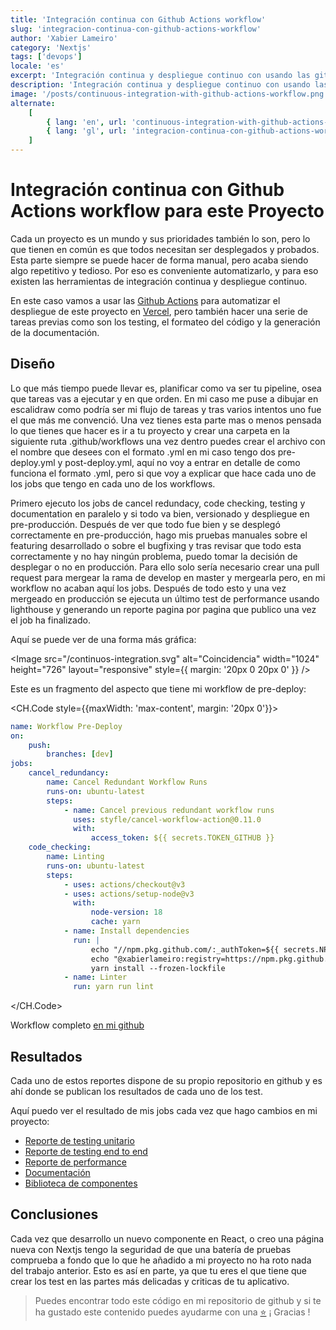 ```yaml
---
title: 'Integración continua con Github Actions workflow'
slug: 'integracion-continua-con-github-actions-workflow'
author: 'Xabier Lameiro'
category: 'Nextjs'
tags: ['devops']
locale: 'es'
excerpt: 'Integración continua y despliegue continuo con usando las github workflow actions en un proyecto de nextjs y desplegando en vercel'
description: 'Integración continua y despliegue continuo con usando las github workflow actions en un proyecto de nextjs y desplegando en vercel'
image: '/posts/continuous-integration-with-github-actions-workflow.png'
alternate:
    [
        { lang: 'en', url: 'continuous-integration-with-github-actions-workflow' },
        { lang: 'gl', url: 'integracion-continua-con-github-actions-workflow' },
    ]
---
```


# Integración continua con Github Actions workflow para este Proyecto

<Date date="05-09-2023" />

<GoogleAdsense />

Cada un proyecto es un mundo y sus prioridades también lo son, pero lo que tienen en común es que todos necesitan ser desplegados y probados. Esta parte siempre se puede hacer de forma manual, pero acaba siendo algo repetitivo y tedioso. Por eso es conveniente automatizarlo, y para eso existen las herramientas de integración continua y despliegue continuo.

En este caso vamos a usar las [Github Actions](https://docs.github.com/en/actions/using-workflows 'Enlace a documentacion de github Actions') para automatizar el despliegue de este proyecto en [Vercel](https://vercel.com/ 'Enlace a vercel'), pero también hacer una serie de tareas previas como son los testing, el formateo del código y la generación de la documentación.

## Diseño

Lo que más tiempo puede llevar es, planificar como va ser tu pipeline, osea que tareas vas a ejecutar y en que orden. En mi caso me puse a dibujar en escalidraw como podría ser mi flujo de tareas y tras varios intentos uno fue el que más me convenció. Una vez tienes esta parte mas o menos pensada lo que tienes que hacer es ir a tu proyecto y crear una carpeta en la siguiente ruta .github/workflows una vez dentro puedes crear el archivo con el nombre que desees con el formato .yml en mi caso tengo dos pre-deploy.yml y post-deploy.yml, aquí no voy a entrar en detalle de como funciona el formato .yml, pero si que voy a explicar que hace cada uno de los jobs que tengo en cada uno de los workflows.

Primero ejecuto los jobs de cancel redundacy, code checking, testing y documentation en paralelo y si todo va bien, versionado y despliegue en pre-producción. Después de ver que todo fue bien y se desplegó correctamente en pre-producción, hago mis pruebas manuales sobre el featuring desarrollado o sobre el bugfixing y tras revisar que todo esta correctamente y no hay ningún problema, puedo tomar la decisión de desplegar o no en producción. Para ello solo sería necesario crear una pull request para mergear la rama de develop en master y mergearla pero, en mi workflow no acaban aquí los jobs. Después de todo esto y una vez mergeado en producción se ejecuta un último test de performance usando lighthouse y generando un reporte pagina por pagina que publico una vez el job ha finalizado.

Aquí se puede ver de una forma más gráfica:

<Image
    src="/continuos-integration.svg"
    alt="Coincidencia"
    width="1024"
    height="726"
    layout="responsive"
    style={{ margin: '20px 0 20px 0' }}
/>

Este es un fragmento del aspecto que tiene mi workflow de pre-deploy:

<CH.Code style={{maxWidth: 'max-content', margin: '20px 0'}}>

```yaml pre-deploy.yml
name: Workflow Pre-Deploy
on:
    push:
        branches: [dev]
jobs:
    cancel_redundancy:
        name: Cancel Redundant Workflow Runs
        runs-on: ubuntu-latest
        steps:
            - name: Cancel previous redundant workflow runs
              uses: styfle/cancel-workflow-action@0.11.0
              with:
                  access_token: ${{ secrets.TOKEN_GITHUB }}
    code_checking:
        name: Linting
        runs-on: ubuntu-latest
        steps:
            - uses: actions/checkout@v3
            - uses: actions/setup-node@v3
              with:
                  node-version: 18
                  cache: yarn
            - name: Install dependencies
              run: |
                  echo "//npm.pkg.github.com/:_authToken=${{ secrets.NPM_TOKEN }}" >> ~/.npmrc
                  echo "@xabierlameiro:registry=https://npm.pkg.github.com/" >> ~/.npmrc
                  yarn install --frozen-lockfile
            - name: Linter
              run: yarn run lint
```

</CH.Code>

Workflow completo [en mi github](https://github.com/xabierlameiro/the-last-dance/actions/workflows/pre-deploy.yml 'en mi github')

## Resultados

Cada uno de estos reportes dispone de su propio repositorio en github y es ahí donde se publican los resultados de cada uno de los test.

Aquí puedo ver el resultado de mis jobs cada vez que hago cambios en mi proyecto:

-   [Reporte de testing unitario](https://coverage.xabierlameiro.com/ 'Enlace a reporte de testing unitario')
-   [Reporte de testing end to end](https://e2e.xabierlameiro.com/ 'Enlace a reporte de testing end to end')
-   [Reporte de performance](https://performance.xabierlameiro.com/ 'Enlace a reporte de performance')
-   [Documentación](https://docs.xabierlameiro.com/ 'Enlace a documentación')
-   [Biblioteca de componentes](https://storybook.xabierlameiro.com/ 'Enlace a biblioteca de componentes')

## Conclusiones

Cada vez que desarrollo un nuevo componente en React, o creo una página nueva con Nextjs tengo la seguridad de que una batería de pruebas comprueba a fondo que lo que he añadido a mi proyecto no ha roto nada del trabajo anterior. Esto es así en parte, ya que tu eres el que tiene que crear los test en las partes más delicadas y criticas de tu aplicativo.

> Puedes encontrar todo este código en mi repositorio de github y si te ha gustado este contenido puedes ayudarme con una [⭐️](https://github.com/xabierlameiro/the-last-dance 'Enlace a mi github') ¡ Gracias !
